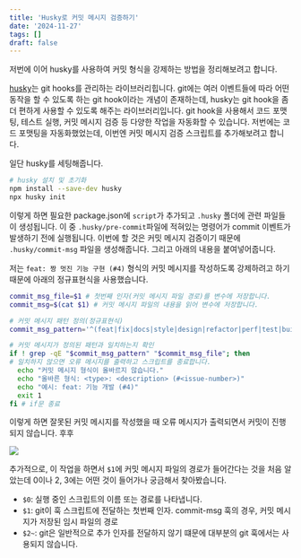 ```yaml
---
title: 'Husky로 커밋 메시지 검증하기'
date: '2024-11-27'
tags: []
draft: false
---
```


저번에 이어 husky를 사용하여 커밋 형식을 강제하는 방법을 정리해보려고 합니다.

[husky](https://typicode.github.io/husky)는 git hooks를 관리하는 라이브러리힙니다.
git에는 여러 이벤트들에 따라 어떤 동작을 할 수 있도록 하는 git hook이라는 개념이 존재하는데, husky는 git hook을 좀 더 편하게 사용할 수 있도록 해주는 라이브러리입니다.
git hook을 사용해서 코드 포맷팅, 테스트 실행, 커밋 메시지 검증 등 다양한 작업을 자동화할 수 있습니다. 저번에는 코드 포맷팅을 자동화했었는데, 이번엔 커밋 메시지 검증 스크립트를 추가해보려고 합니다.

일단 husky를 세팅해줍니다.

```bash
# husky 설치 및 초기화
npm install --save-dev husky
npx husky init
```

이렇게 하면 필요한 package.json에 `script`가 추가되고 `.husky` 폴더에 관련 파일들이 생성됩니다.
이 중 `.husky/pre-commit`파일에 적혀있는 명령어가 commit 이벤트가 발생하기 전에 실행됩니다.
이번에 할 것은 커밋 메시지 검증이기 때문에 `.husky/commit-msg` 파일을 생성해줍니다. 그리고 아래의 내용을 붙여넣어줍니다.

저는 `feat: 짱 멋진 기능 구현 (#4)` 형식의 커밋 메시지를 작성하도록 강제하려고 하기 때문에 아래의 정규표현식을 사용했습니다.

```bash
commit_msg_file=$1 # 첫번째 인자(커밋 메시지 파일 경로)를 변수에 저장합니다.
commit_msg=$(cat $1) # 커밋 메시지 파일의 내용을 읽어 변수에 저장합니다.

# 커밋 메시지 패턴 정의(정규표현식)
commit_msg_pattern='^(feat|fix|docs|style|design|refactor|perf|test|build|ci|chore|revert): .+ \(#[0-9]+\)$'

# 커밋 메시지가 정의된 패턴과 일치하는지 확인
if ! grep -qE "$commit_msg_pattern" "$commit_msg_file"; then
# 일치하지 않으면 오류 메시지를 출력하고 스크립트를 종료합니다.
  echo "커밋 메시지 형식이 올바르지 않습니다."
  echo "올바른 형식: <type>: <description> (#<issue-number>)"
  echo "예시: feat: 기능 개발 (#4)"
  exit 1
fi # if문 종료
```

이렇게 하면 잘못된 커밋 메시지를 작성했을 때 오류 메시지가 출력되면서 커밋이 진행되지 않습니다. 후후

![](https://github.com/user-attachments/assets/0bdcda1f-cba4-48de-a931-45b4cf7da208)

추가적으로, 이 작업을 하면서 `$1`에 커밋 메시지 파일의 경로가 들어간다는 것을 처음 알았는데 0이나 2, 3에는 어떤 것이 들어가나 궁금해서 찾아봤습니다.

- `$0`: 실행 중인 스크립트의 이름 또는 경로를 나타냅니다.
- `$1`: git이 훅 스크립트에 전달하는 첫번째 인자. commit-msg 훅의 경우, 커밋 메시지가 저장된 임시 파일의 경로
- `$2~`: git은 일반적으로 추가 인자를 전달하지 않기 떄문에 대부분의 git 훅에서는 사용되지 않습니다.
